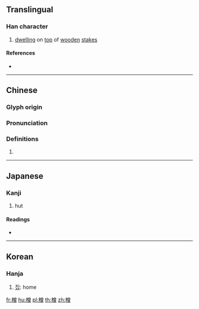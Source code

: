 {{character info/new}}
==Translingual==

===Han character===
{{Han char|rn=75|rad=木|as=12|sn=16|four=48966|canj=DCWA|ids=⿰木曾}}

# [[dwelling]] on [[top]] of [[wooden]] [[stake]]s

====References====
* {{Han ref|kx=0555.020|dkj=15586|dj=0943.150|hdz=21296.020|uh=6A67|ud=27239|bh=E9C1|bd=59841}}

----

==Chinese==
{{zh-forms}}

===Glyph origin===
{{Han etym}}

===Pronunciation===
{{zh-pron
|m=zēng
|c=zang1
|mc=y
|oc=y
|ma=
|cat=n
}}

===Definitions===
{{zh-hanzi}}

# {{rfdef|lang=zh}}

----

==Japanese==

===Kanji===
{{ja-kanji|grade=|rs=木12}}

# hut

====Readings====
* {{ja-readings|on=[[そう]] (sō), [[しょう]] (shō), [[ぞう]] (zō)|kun=[[そまい]] (somai)}}

----

==Korean==

===Hanja===
{{ko-hanja|hangeul=증|eumhun=|rv=jeung|mr=chŭng|y=cung}}

# [[집]]: home

[[fr:橧]]
[[hu:橧]]
[[pl:橧]]
[[th:橧]]
[[zh:橧]]
